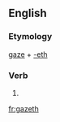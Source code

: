 ==English==

===Etymology===
[[gaze]] + [[-eth]]

===Verb===
{{head|en|verb form}}

# {{en-archaic third-person singular of|gaze}}

[[fr:gazeth]]